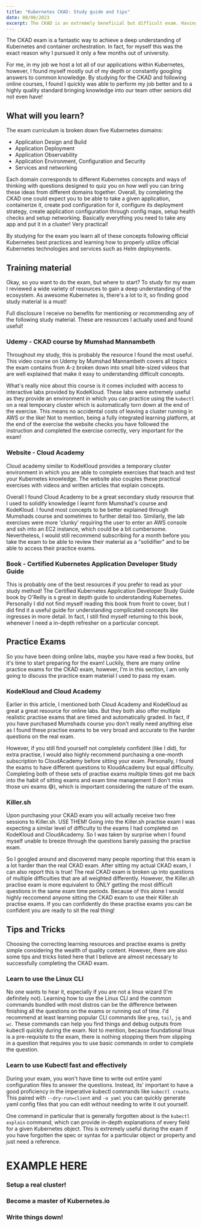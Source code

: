 ```yaml
---
title: "Kubernetes CKAD: Study guide and tips"
date: 08/08/2023
excerpt: The CKAD is an extremely beneficial but difficult exam. Having done the CKAD in the past year, I recap the resources I used and tips I recommend.
---
```


<Meta title="Tracing Kafka messages in JVM apps using OpenTelemetry - Matt D'Agostino" />
<Meta name="author" content="Matt D'Agostino"/>
<Meta name="keywords" content="Kafka, OpenTelemetry, Otel, Java Agent, Grafana, Tracing, SpringBoot, Kotlin, JVM"/>

The CKAD exam is a fantastic way to achieve a deep understanding of Kubernetes and container orchestration. In fact,
for myself this was the exact reason why I pursued it only a few months out of university.

For me, in my job we host a lot all of our applications within Kubernetes, however, I found myself mostly out of my
depth or constantly googling answers to common knowledge. By studying for the CKAD and following online courses, I
found I quickly was able to perform my job better and to a highly quality standard bringing knowledge into our team
other seniors did not even have!

## What will you learn?
The exam curriculum is broken down five Kubernetes domains:
- Application Design and Build
- Application Deployment
- Application Observability
- Application Environment, Configuration and Security
- Services and networking

Each domain corresponds to different Kubernetes concepts and ways of thinking with questions designed to quiz you
on how well you can bring these ideas from different domains together. Overall, by completing the CKAD one could expect
you to be able to take a given application, containerize it, create pod configuration for it, configure its deployment
strategy, create application configuration through config maps, setup health checks and setup networking. Basically
everything you need to take any app and put it in a cluster! Very practical!

By studying for the exam you learn all of these concepts following official Kubernetes best practices and learning how
to properly utilize official Kubernetes technologies and services such as Helm deployments.

## Training material
Okay, so you want to do the exam, but where to start? To study for my exam I reviewed a wide variety of resources
to gain a deep understanding of the ecosystem. As awesome Kubernetes is, there's a lot to it, so finding good study
material is a must!

Full disclosure I receive no benefits for mentioning or recommending any of the following study material. These are
resources I actually used and found useful!

### Udemy - CKAD course by Mumshad Mannambeth
Throughout my study, this is probably the resource I found the most useful. This video course on Udemy by Mumshad
Mannambeth covers all topics the exam contains from A-z broken down into small bite-sized videos that are well explained
that make it easy to understanding difficult concepts.

What's really nice about this course is it comes included with access to interactive labs provided by KodeKloud. These
labs were extremely useful as they provide an environment in which you can practice using the `kubectl` on a real
temporary cluster which is automatically torn down at the end of the exercise. This means no accidental costs of leaving
a cluster running in AWS or the like! Not to mention, being a fully integrated learning platform, at the end of the
exercise the website checks you have followed the instruction and completed the exercise correctly, very important for
the exam!

### Website - Cloud Academy
Cloud academy similar to KodeKloud provides a temporary cluster environment in which you are able to complete exercises
that teach and test your Kubernetes knowledge. The website also couples these practical exercises with videos and written
articles that explain concepts.

Overall I found Cloud Academy to be a great secondary study resource that I used to solidify knowledge I learnt form
Mumshad's course and KodeKloud. I found most concepts to be better explained through Mumshads course and sometimes to
further detail too. Similarly, the lab exercises were more 'clunky' requiring the user to enter an AWS console and ssh
into an EC2 instance, which could be a bit cumbersome. Nevertheless, I would still recommend subscribing for a month
before you take the exam to be able to review their material as a "solidifier" and to be able to access their practice
exams.

### Book - Certified Kubernetes Application Developer Study Guide
This is probably one of the best resources if you prefer to read as your study method! The Certified Kubernetes
Application Developer Study Guide book by O'Reilly is s great in depth guide to understanding Kubernetes. Personally I
did not find myself reading this book from front to cover, but I did find it a useful guide for understanding complicated
concepts like ingresses in more detail. In fact, I still find myself returning to this book, whenever I need a in-depth
refresher on a particular concept.

## Practice Exams
So you have been doing online labs, maybe you have read a few books, but it's time to start preparing for the exam!
Luckily, there are many online practice exams for the CKAD exam, however, I'm in this section, I am only going to
discuss the practice exam material I used to pass my exam.

### KodeKloud and Cloud Academy
Earlier in this article, I mentioned both Cloud Academy and KodeKloud as great a great resource for online labs. But they
both also offer multiple realistic practise exams that are timed and automatically graded. In fact, if you have purchased
Mumshads course you don't really need anything else as I found these practise exams to be very broad and accurate to the
harder questions on the real exam.

However, if you still find yourself not completely confident (like I did), for extra practise, I would also highly
recommend purchasing a one-month subscription to CloudAcademy before sitting your exam. Personally, I found the exams to
have different questions to KloudAcademy but equal difficulty. Completing both of these sets of practise
exams multiple times got me back into the habit of sitting exams and exam time management (I don't miss those uni exams 😅),
which is important considering the nature of the exam.

### Killer.sh
Upon purchasing your CKAD exam you will actually receive two free sessions to Killer.sh. USE THEM!  Going into the Killer.sh practise exam I was
expecting a similar level of difficulty to the exams I had completed on KodeKloud and CloudAcademy. So I was taken by
surprise when I found myself unable to breeze through the questions barely passing the practise exam.

So I googled around and discovered many people reporting that this exam is a lot harder than the real CKAD exam.
After sitting my actual CKAD exam, I can also report this is true! The real CKAD exam is broken up into questions of
multiple difficulties that are all weighted differently. However, the Killer.sh practise exam is more equivalent to ONLY
getting the most difficult questions in the same exam time periods. Because of this alone I would highly reccomend
anyone sitting the CKAD exam to use their Killer.sh practise exams. If you can confidently do these practise exams you
can be confident you are ready to sit the real thing!

## Tips and Tricks
Choosing the correcting learning resources and practise exams is pretty simple considering the wealth of quality content.
However, there are also some tips and tricks listed here that I believe are almost necessary to successfully completing the
CKAD exam.

### Learn to use the Linux CLI
No one wants to hear it, especially if you are not a linux wizard (I'm definitely not). Learning how to use the Linux CLI
and the common commands bundled with most distros can be the difference between finishing all the questions on the exams
or running out of time. I'd recommend at least learning popular CLI commands like `grep`, `tail`, `jq` and `wc`. These
commands can help you find things and debug outputs from kubectl quickly during the exam. Not to mention, because
foundational linux is a pre-requisite to the exam, there is nothing stopping them from slipping in a question that
requires you to use basic commands in order to complete the question.

### Learn to use Kubectl fast and effectively
During your exam, you won't have time to write out entire yaml configuration files to answer the questions. Instead,
its' important to have a good proficiency in the imperative kubectl commands like `kubectl create`. This paired with
`--dry-run=client` and `-o yaml` you can quickly generate yaml config files that you can edit without needing to write
 it out yourself.

One command in particular that is generally forgotten about is the `kubectl explain` command, which can provide in-depth
explanations of every field for a given Kubernetes object. This is extremely useful during the exam if you have
forgotten the spec or syntax for a particular object or property and just need a reference.

# __EXAMPLE HERE__


### Setup a real cluster!

### Become a master of Kubernetes.io

### Write things down!




